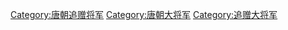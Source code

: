 [[Category:唐朝追赠将军|Category:唐朝追赠将军]]
[[Category:唐朝大将军|Category:唐朝大将军]]
[[Category:追赠大将军|Category:追赠大将军]]